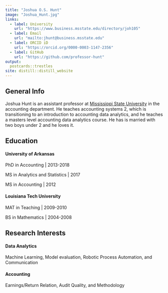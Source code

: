 ```yaml
---
title: "Joshua O.S. Hunt"
image: "Joshua_Hunt.jpg"
links:
  - label: University
    url: "https://www.business.msstate.edu/directory/joh105"
  - label: Email
    url: "mailto:jhunt@business.msstate.edu"
  - label: ORCID iD
    url: "https://orcid.org/0000-0003-1147-2356"
  - label: GitHub
    url: "https://github.com/professor-hunt"
output:
  postcards::trestles
site: distill::distill_website
---
```


## General Info

Joshua Hunt is an assistant professor at [Mississippi State University](https://www.business.msstate.edu/academics/adkerson-school-accountancy) in the accounting department. He teaches accounting systems 2, which is transitioning to an introduction to accounting data analytics, and he teaches a masters level accounting data analytics course. He has is married with two boys under 2 and he loves it.

## Education

#### **University of Arkansas**

PhD in Accounting \| 2013-2018

MS in Analytics and Statistics \| 2017

MS in Accounting \| 2012

#### **Louisiana Tech University**

MAT in Teaching \| 2009-2010

BS in Mathematics \| 2004-2008

## Research Interests

#### **Data Analytics** 

Machine Learning, Model evaluation, Robotic Process Automation, and Communication

#### **Accounting** 

Earnings/Return Relation, Audit Quality, and Methodology
